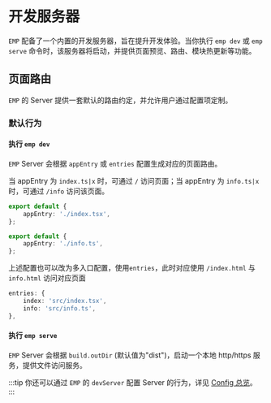 # 开发服务器

`EMP` 配备了一个内置的开发服务器，旨在提升开发体验。当你执行 `emp dev` 或 `emp serve` 命令时，该服务器将启动，并提供页面预览、路由、模块热更新等功能。

## 页面路由

`EMP` 的 Server 提供一套默认的路由约定，并允许用户通过配置项定制。

### 默认行为

#### 执行 `emp dev`

`EMP` Server 会根据 `appEntry` 或 `entries` 配置生成对应的页面路由。

当 appEntry 为 `index.ts|x` 时，可通过 `/` 访问页面；当 appEntry 为 `info.ts|x` 时，可通过 `/info` 访问该页面。

```ts title="emp-config.js"
export default {
    appEntry: './index.tsx',
};
```

```ts title="emp-config.js"
export default {
    appEntry: './info.ts',
};
```
上述配置也可以改为多入口配置，使用`entries`，此时对应使用 `/index.html` 与 `info.html` 访问对应页面
```ts title="emp-config.js"
entries: {
    index: 'src/index.tsx',
    info: 'src/info.ts',
},
```

#### 执行 `emp serve`

`EMP` Server 会根据 `build.outDir` (默认值为"dist")，启动一个本地 http/https 服务，提供文件访问服务。

:::tip
你还可以通过 `EMP` 的 `devServer` 配置 Server 的行为，详见 [Config 总览](zh/config/)。
:::
